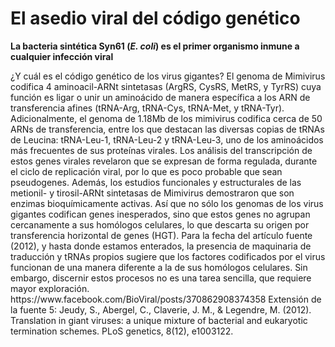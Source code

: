 # El asedio viral del código genético

**La bacteria sintética Syn61 (*E. coli*) es el primer organismo inmune a cualquier infección viral**




¿Y cuál es el código genético de los virus gigantes? 
El genoma de Mimivirus codifica 4 aminoacil-ARNt sintetasas (ArgRS, CysRS, MetRS, y TyrRS) cuya función es ligar o unir un aminoácido de manera específica a los ARN de transferencia afines (tRNA-Arg, tRNA-Cys, tRNA-Met, y tRNA-Tyr). 
Adicionalmente, el genoma de 1.18Mb de los mimivirus codifica cerca de 50 ARNs de transferencia, entre los que destacan las diversas copias de tRNAs de Leucina: tRNA-Leu-1, tRNA-Leu-2 y tRNA-Leu-3, uno de los aminoácidos más frecuentes de sus proteínas virales. 
Los análisis del transcripción de estos genes virales revelaron que se expresan de forma regulada, durante el ciclo de replicación viral, por lo que es poco probable que sean pseudogenes. Además, los estudios funcionales y estructurales de las metionil- y tirosil-ARNt sintetasas de Mimivirus demostraron que son enzimas bioquímicamente activas. 
Así que no sólo los genomas de los virus gigantes codifican genes inesperados, sino que estos genes no agrupan cercanamente a sus homólogos celulares, lo que descarta su origen por transferencia horizontal de genes (HGT). 
Para la fecha del artículo fuente (2012), y hasta donde estamos enterados, la presencia de maquinaria de traducción y tRNAs propios sugiere que los factores codificados por el virus funcionan de una manera diferente a la de sus homólogos celulares. Sin embargo, discernir estos procesos no es una tarea sencilla, que requiere mayor exploración. 
https://www.facebook.com/BioViral/posts/370862908374358
Extensión de la fuente 5:
Jeudy, S., Abergel, C., Claverie, J. M., & Legendre, M. (2012). Translation in giant viruses: a unique mixture of bacterial and eukaryotic termination schemes. PLoS genetics, 8(12), e1003122.